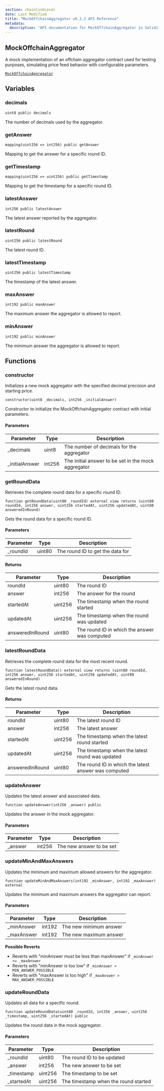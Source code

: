 ```yaml
---
section: chainlinkLocal
date: Last Modified
title: "MockOffchainAggregator v0.2.2 API Reference"
metadata:
  description: "API documentation for MockOffchainAggregator in Solidity, version v0.2.2."
---
```



<Common callout="importPackage022" />

## MockOffchainAggregator

A mock implementation of an offchain aggregator contract used for testing purposes, simulating price feed behavior with configurable parameters.

[`MockOffchainAggregator`](https://github.com/smartcontractkit/chainlink-local/blob/cd3bfb8c42716cfb791174314eba2c0d178551b9/src/data-feeds/MockOffchainAggregator.sol)

## Variables

### decimals

```solidity
uint8 public decimals
```

<Aside>

The number of decimals used by the aggregator.

</Aside>

### getAnswer

```solidity
mapping(uint256 => int256) public getAnswer
```

<Aside>

Mapping to get the answer for a specific round ID.

</Aside>

### getTimestamp

```solidity
mapping(uint256 => uint256) public getTimestamp
```

<Aside>

Mapping to get the timestamp for a specific round ID.

</Aside>

### latestAnswer

```solidity
int256 public latestAnswer
```

<Aside>

The latest answer reported by the aggregator.

</Aside>

### latestRound

```solidity
uint256 public latestRound
```

<Aside>

The latest round ID.

</Aside>

### latestTimestamp

```solidity
uint256 public latestTimestamp
```

<Aside>

The timestamp of the latest answer.

</Aside>

### maxAnswer

```solidity
int192 public maxAnswer
```

<Aside>

The maximum answer the aggregator is allowed to report.

</Aside>

### minAnswer

```solidity
int192 public minAnswer
```

<Aside>

The minimum answer the aggregator is allowed to report.

</Aside>

## Functions

### constructor

Initializes a new mock aggregator with the specified decimal precision and starting price.

```solidity
constructor(uint8 _decimals, int256 _initialAnswer)
```

<Aside>

Constructor to initialize the MockOffchainAggregator contract with initial parameters.

</Aside>

#### Parameters

| Parameter       | Type   | Description                                         |
| --------------- | ------ | --------------------------------------------------- |
| \_decimals      | uint8  | The number of decimals for the aggregator           |
| \_initialAnswer | int256 | The initial answer to be set in the mock aggregator |

### getRoundData

Retrieves the complete round data for a specific round ID.

```solidity
function getRoundData(uint80 _roundId) external view returns (uint80 roundId, int256 answer, uint256 startedAt, uint256 updatedAt, uint80 answeredInRound)
```

<Aside>

Gets the round data for a specific round ID.

</Aside>

#### Parameters

| Parameter | Type   | Description                      |
| --------- | ------ | -------------------------------- |
| \_roundId | uint80 | The round ID to get the data for |

#### Returns

| Parameter       | Type    | Description                                   |
| --------------- | ------- | --------------------------------------------- |
| roundId         | uint80  | The round ID                                  |
| answer          | int256  | The answer for the round                      |
| startedAt       | uint256 | The timestamp when the round started          |
| updatedAt       | uint256 | The timestamp when the round was updated      |
| answeredInRound | uint80  | The round ID in which the answer was computed |

### latestRoundData

Retrieves the complete round data for the most recent round.

```solidity
function latestRoundData() external view returns (uint80 roundId, int256 answer, uint256 startedAt, uint256 updatedAt, uint80 answeredInRound)
```

<Aside>

Gets the latest round data.

</Aside>

#### Returns

| Parameter       | Type    | Description                                          |
| --------------- | ------- | ---------------------------------------------------- |
| roundId         | uint80  | The latest round ID                                  |
| answer          | int256  | The latest answer                                    |
| startedAt       | uint256 | The timestamp when the latest round started          |
| updatedAt       | uint256 | The timestamp when the latest round was updated      |
| answeredInRound | uint80  | The round ID in which the latest answer was computed |

### updateAnswer

Updates the latest answer and associated data.

```solidity
function updateAnswer(int256 _answer) public
```

<Aside>

Updates the answer in the mock aggregator.

</Aside>

#### Parameters

| Parameter | Type   | Description              |
| --------- | ------ | ------------------------ |
| \_answer  | int256 | The new answer to be set |

### updateMinAndMaxAnswers

Updates the minimum and maximum allowed answers for the aggregator.

```solidity
function updateMinAndMaxAnswers(int192 _minAnswer, int192 _maxAnswer) external
```

<Aside>

Updates the minimum and maximum answers the aggregator can report.

</Aside>

#### Parameters

| Parameter   | Type   | Description            |
| ----------- | ------ | ---------------------- |
| \_minAnswer | int192 | The new minimum answer |
| \_maxAnswer | int192 | The new maximum answer |

<Aside type="caution">

**Possible Reverts**

- Reverts with "minAnswer must be less than maxAnswer" if `_minAnswer >= _maxAnswer`
- Reverts with "minAnswer is too low" if `_minAnswer < MIN_ANSWER_POSSIBLE`
- Reverts with "maxAnswer is too high" if `_maxAnswer > MAX_ANSWER_POSSIBLE`

</Aside>

### updateRoundData

Updates all data for a specific round.

```solidity
function updateRoundData(uint80 _roundId, int256 _answer, uint256 _timestamp, uint256 _startedAt) public
```

<Aside>

Updates the round data in the mock aggregator.

</Aside>

#### Parameters

| Parameter   | Type    | Description                          |
| ----------- | ------- | ------------------------------------ |
| \_roundId   | uint80  | The round ID to be updated           |
| \_answer    | int256  | The new answer to be set             |
| \_timestamp | uint256 | The timestamp to be set              |
| \_startedAt | uint256 | The timestamp when the round started |
